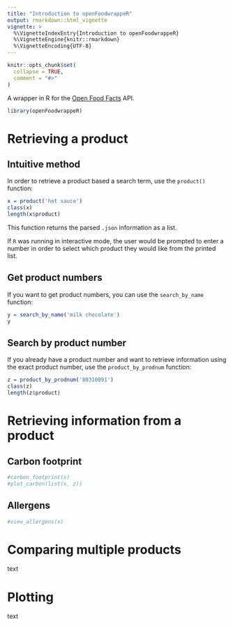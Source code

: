 ```yaml
---
title: "Introduction to openFoodwrappeR"
output: rmarkdown::html_vignette
vignette: >
  %\VignetteIndexEntry{Introduction to openFoodwrappeR}
  %\VignetteEngine{knitr::rmarkdown}
  %\VignetteEncoding{UTF-8}
---
```


```r
knitr::opts_chunk$set(
  collapse = TRUE,
  comment = "#>"
)
```

A wrapper in R for the [Open Food Facts](https://world.openfoodfacts.org/) API.

```r
library(openFoodwrappeR)
```

# Retrieving a product

## Intuitive method

In order to retrieve a product based a search term, use the `product()` function:

```r
x = product('hot sauce')
class(x)
length(x$product)
```

This function returns the parsed `.json` information as a list.

If `R` was running in interactive mode, the user would be prompted to enter a number in order to select which product they would like from the printed list. 


## Get product numbers

If you want to get product numbers, you can use the `search_by_name` function:

```r
y = search_by_name('milk chocolate')
y
```


## Search by product number

If you already have a product number and want to retrieve information using the exact product number, use the `product_by_prodnum` function:

```r
z = product_by_prodnum('80310891')
class(z)
length(z$product)
```


# Retrieving information from a product


## Carbon footprint

```r
#carbon_footprint(x)
#plot_carbon(list(x, z))
```




## Allergens


```r
#view_allergens(x)
```




# Comparing multiple products

text



# Plotting

text

